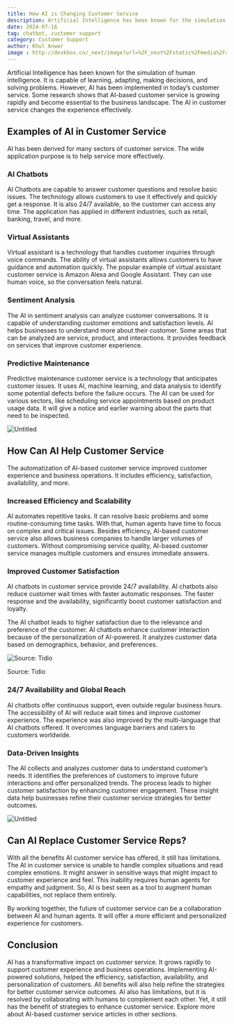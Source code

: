 ```yaml
---
title: How AI is Changing Customer Service
description: Artificial Intelligence has been known for the simulation of human intelligence. It is capable of learning, adapting, making decisions, and solving problems
date: 2024-07-16
tag: chatbot, customer support
category: Customer Support
author: Khul Anwar
image : http://deskbox.co/_next/image?url=%2F_next%2Fstatic%2Fmedia%2Fai-chatbot.9848b487.png&w=3840&q=75
---
```


Artificial Intelligence has been known for the simulation of human intelligence. It is capable of learning, adapting, making decisions, and solving problems. However, AI has been implemented in today’s customer service. Some research shows that AI-based customer service is growing rapidly and become essential to the business landscape. The AI in customer service changes the experience effectively.

## **Examples of AI in Customer Service**

AI has been derived for many sectors of customer service. The wide application purpose is to help service more effectively.

### **AI Chatbots**

AI Chatbots are capable to answer customer questions and resolve basic issues. The technology allows customers to use it effectively and quickly get a response. It is also 24/7 available, so the customer can access any time. The application has applied in different industries, such as retail, banking, travel, and more.

### **Virtual Assistants**

Virtual assistant is a technology that handles customer inquiries through voice commands. The ability of virtual assistants allows customers to have guidance and automation quickly. The popular example of virtual assistant customer service is Amazon Alexa and Google Assistant. They can use human voice, so the conversation feels natural.

### **Sentiment Analysis**

The AI in sentiment analysis can analyze customer conversations. It is capable of understanding customer emotions and satisfaction levels. AI helps businesses to understand more about their customer. Some areas that can be analyzed are service, product, and interactions. It provides feedback on services that improve customer experience.

### **Predictive Maintenance**

Predictive maintenance customer service is a technology that anticipates customer issues. It uses AI, machine learning, and data analysis to identify some potential defects before the failure occurs. The AI can be used for various sectors, like scheduling service appointments based on product usage data. It will give a notice and earlier warning about the parts that need to be inspected.

![Untitled](./img/ai-chatbot.png)

## **How Can AI Help Customer Service**

The automatization of AI-based customer service improved customer experience and business operations. It includes efficiency, satisfaction, availability, and more.

### **Increased Efficiency and Scalability**

AI automates repetitive tasks. It can resolve basic problems and some routine-consuming time tasks. With that, human agents have time to focus on complex and critical issues. Besides efficiency, AI-based customer service also allows business companies to handle larger volumes of customers. Without compromising service quality, AI-based customer service manages multiple customers and ensures immediate answers.

### **Improved Customer Satisfaction**

AI chatbots in customer service provide 24/7 availability. AI chatbots also reduce customer wait times with faster automatic responses. The faster response and the availability, significantly boost customer satisfaction and loyalty.

The AI chatbot leads to higher satisfaction due to the relevance and preference of the customer. AI chatbots enhance customer interaction because of the personalization of AI-powered. It analyzes customer data based on demographics, behavior, and preferences.

![Source: Tidio](./img/how-chatbot-improve-customer-satisfication.png)

Source: Tidio

### **24/7 Availability and Global Reach**

AI chatbots offer continuous support, even outside regular business hours. The accessibility of AI will reduce wait times and improve customer experience. The experience was also improved by the multi-language that AI chatbots offered. It overcomes language barriers and caters to customers worldwide.

### **Data-Driven Insights**

The AI collects and analyzes customer data to understand customer’s needs. It identifies the preferences of customers to improve future interactions and offer personalized trends. The process leads to higher customer satisfaction by enhancing customer engagement. These insight data help businesses refine their customer service strategies for better outcomes. 

![Untitled](./img/chatbot-with-data-driven.png)

## **Can AI Replace Customer Service Reps?**

With all the benefits AI customer service has offered, it still has limitations. The AI in customer service is unable to handle complex situations and read complex emotions. It might answer in sensitive ways that might impact to customer experience and feel. This inability requires human agents for empathy and judgment. So, AI is best seen as a tool to augment human capabilities, not replace them entirely.

By working together, the future of customer service can be a collaboration between AI and human agents. It will offer a more efficient and personalized experience for customers.

## **Conclusion**

AI has a transformative impact on customer service. It grows rapidly to support customer experience and business operations. Implementing AI-powered solutions, helped the efficiency, satisfaction, availability, and personalization of customers. All benefits will also help refine the strategies for better customer service outcomes. AI also has limitations, but it is resolved by collaborating with humans to complement each other. Yet, it still has the benefit of strategies to enhance customer service. Explore more about AI-based customer service articles in other sections.